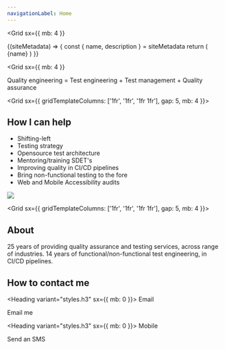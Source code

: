 ```yaml
---
navigationLabel: Home
---
```



<Grid
  sx={{
    mb: 4
  }}
>

<SiteMetaData>
  {(siteMetadata) => {
    const { name, description } = siteMetadata
    return (
      <Fragment>
        <Heading as='h1' variant="styles.h1">{name}</Heading>
      </Fragment>
    )
  }}
</SiteMetaData>
</Grid>

<Grid
  sx={{
    mb: 4
  }}
>
  <Box><Message variant='secondary'>
  Quality engineering = Test engineering + Test management + Quality assurance
</Message></Box>
</Grid>

<Grid  sx={{ gridTemplateColumns: ['1fr', '1fr', '1fr 1fr'], gap: 5, mb: 4 }}>  
<Box>

## How I can help

- Shifting-left
- Testing strategy
- Opensource test architecture
- Mentoring/training SDET's
- Improving quality in CI/CD pipelines
- Bring non-functional testing to the fore
- Web and Mobile Accessibility audits

</Box>
<Box>

<Image src="https://raw.githubusercontent.com/jaffamonkey/gatsby-theme-terminal/main/static/images/clients.png" />

  </Box>
</Grid>

<Grid  sx={{ gridTemplateColumns: ['1fr', '1fr', '1fr 1fr'], gap: 5, mb: 4 }}>  
<Box>

## About

<Text as="p" >25 years of providing quality assurance and testing services, across range of industries.</Text>
<Divider />
<Text as="p" >14 years of functional/non-functional test engineering, in CI/CD pipelines.</Text>
<Divider />

</Box>

<Box>

## How to contact me

<Heading variant="styles.h3" sx={{ mb: 0 }}>
  Email
</Heading>
<Link href="mailto:paulittlebury@gmail.com" variant="styles.a">
  Email me
</Link>

<Heading variant="styles.h3" sx={{ mb: 0 }}>
  Mobile
</Heading>
<Link href="sms:+447394074047" variant="styles.a">
  Send an SMS
</Link>

<Avatar src="https://raw.githubusercontent.com/jaffamonkey/gatsby-theme-terminal/main/static/images/logo2.png" />

</Box>

</Grid>


